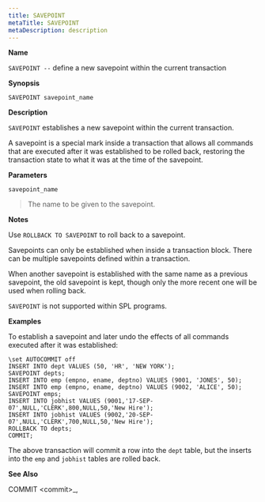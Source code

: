 ```yaml
---
title: SAVEPOINT
metaTitle: SAVEPOINT
metaDescription: description
---
```


**Name**

`SAVEPOINT --` define a new savepoint within the current transaction

**Synopsis**

``` text
SAVEPOINT savepoint_name
```

**Description**

`SAVEPOINT` establishes a new savepoint within the current transaction.

A savepoint is a special mark inside a transaction that allows all
commands that are executed after it was established to be rolled back,
restoring the transaction state to what it was at the time of the
savepoint.

**Parameters**

`savepoint_name`

> The name to be given to the savepoint.

**Notes**

Use `ROLLBACK TO SAVEPOINT` to roll back to a savepoint.

Savepoints can only be established when inside a transaction block.
There can be multiple savepoints defined within a transaction.

When another savepoint is established with the same name as a previous
savepoint, the old savepoint is kept, though only the more recent one
will be used when rolling back.

`SAVEPOINT` is not supported within SPL programs.

**Examples**

To establish a savepoint and later undo the effects of all commands
executed after it was established:

``` text
\set AUTOCOMMIT off
INSERT INTO dept VALUES (50, 'HR', 'NEW YORK');
SAVEPOINT depts;
INSERT INTO emp (empno, ename, deptno) VALUES (9001, 'JONES', 50);
INSERT INTO emp (empno, ename, deptno) VALUES (9002, 'ALICE', 50);
SAVEPOINT emps;
INSERT INTO jobhist VALUES (9001,'17-SEP-07',NULL,'CLERK',800,NULL,50,'New Hire');
INSERT INTO jobhist VALUES (9002,'20-SEP-07',NULL,'CLERK',700,NULL,50,'New Hire');
ROLLBACK TO depts;
COMMIT;
```

The above transaction will commit a row into the `dept` table, but the
inserts into the `emp` and `jobhist` tables are rolled back.

**See Also**

<span class="title-ref">COMMIT \<commit\>_</span>,
